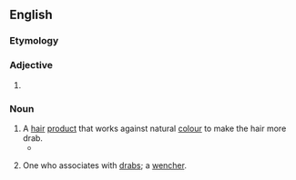 ==English==

===Etymology===
{{suffix|en|drab|er}}

===Adjective===
{{head|en|comparative adjective}}

# {{en-comparative of|drab}}

===Noun===
{{en-noun}}

# A [[hair]] [[product]] that works against natural [[colour]] to make the hair more drab.
#* {{quote-text|year=1990|author=Deborah Chase|title=The New Medically Based No-Nonsense Beauty Book|page=326|passage=In one-step hair coloring products such as Miss Clairol, where you can combine different shades, you can add '''drabbers''', which are ashy substances that minimize the red hues that exist in your hair.}}
# {{lb|en|obsolete}} One who associates with [[drab]]s; a [[wencher]].
#: {{rfquotek|Massinger}}

{{Webster 1913}}